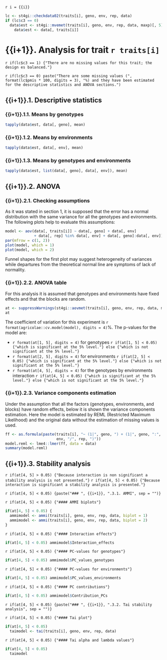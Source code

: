 `r i = {{i}}`

```r
lc <- st4gi::checkdata02(traits[i], geno, env, rep, data)
if (lc$c3 == 0)
  data$est <- st4gi::mvemet(traits[i], geno, env, rep, data, maxp)[, 5] else
    data$est <- data[, traits[i]]
```
    
# {{i+1}}. Analysis for trait `r traits[i]`

`r if(lc$c3 == 1) {"There are no missing values for this trait; the design es balanced."}`

`r if(lc$c3 == 0) paste("There are some missing values (", format(lc$pmis * 100, digits = 3), "%) and they have been estimated for the descriptive statistics and ANOVA sections.")`

## {{i+1}}.1. Descriptive statistics

### {{i+1}}.1.1. Means by genotypes

```r
tapply(data$est, data[, geno], mean)
```

### {{i+1}}.1.2. Means by environments

```r
tapply(data$est, data[, env], mean)
```

### {{i+1}}.1.3. Means by genotypes and environments

```r
tapply(data$est, list(data[, geno], data[, env]), mean)
```

## {{i+1}}.2. ANOVA

### {{i+1}}.2.1. Checking assumptions

As it was stated in section 1, it is supposed that the error has a normal distribution with the same variance for all the genotypes and evironments. The following plots help to evaluate this assumptions:

```r
model <- aov(data[, traits[i]] ~ data[, geno] + data[, env]
             + data[, rep] %in% data[, env] + data[, geno]:data[, env])
par(mfrow = c(1, 2))
plot(model, which = 1)
plot(model, which = 2)
```

Funnel shapes for the first plot may suggest heterogeneity of variances while departures from the theoretical normal line are symptoms of lack of normality.

### {{i+1}}.2.2. ANOVA table

For this analysis it is assumed that genotypes and environments have fixed effects and that the blocks are random.
```r
at <- suppressWarnings(st4gi::aovmet(traits[i], geno, env, rep, data, maxp))
at
```
The coefficient of variation for this experiment is `r format(agricolae::cv.model(model), digits = 4)`%.
The p-values for the model are:

- `r format(at[1, 5], digits = 4)` for genotypes `r if(at[1, 5] < 0.05) {"which is significant at the 5% level."} else {"which is not significant at the 5% level."}`
- `r format(at[2, 5], digits = 4)` for environments `r if(at[2, 5] < 0.05) {"which is significant at the 5% level."} else {"which is not significant at the 5% level."}`
- `r format(at[4, 5], digits = 4)` for the genotypes by environments interaction `r if(at[4, 5] < 0.05) {"which is significant at the 5% level."} else {"which is not significant at the 5% level."}`

### {{i+1}}.2.3. Variance components estimation

Under the assumption that all the factors (genotypes, environments, and blocks) have random effects, below it is shown the variance components estimation. Here the model is estimated by REML (Restricted Maximum Likelihood) and the original data without the estimation of missing values is used.

```r
ff <- as.formula(paste(traits[i], "~ (1|", geno, ") + (1|", geno, ":", env, ") + (1|",
                       env, "/", rep, ")"))
model.reml <- lme4::lmer(ff, data = data)
summary(model.reml)
```

## {{i+1}}.3. Stability analysis

`r if(at[4, 5] > 0.05) {"Because interaction is non significant a stability analysis is not presented."}`
`r if(at[4, 5] < 0.05) {"Because interaction is significant a stability analysis is presented."}`

`r if(at[4, 5] < 0.05) {paste("### ", {{i+1}}, ".3.1. AMMI", sep = "")}`

`r if(at[4, 5] < 0.05) {"#### AMMI biplots"}`
```r
if(at[4, 5] < 0.05) {
  ammimodel <- ammi(traits[i], geno, env, rep, data, biplot = 1)
  ammimodel <- ammi(traits[i], geno, env, rep, data, biplot = 2)
}
```

`r if(at[4, 5] < 0.05) {"#### Interaction effects"}`
```r
if(at[4, 5] < 0.05) ammimodel$Interaction_effects
```

`r if(at[4, 5] < 0.05) {"#### PC-values for genotypes"}`
```r
if(at[4, 5] < 0.05) ammimodel$PC_values_genotypes
```

`r if(at[4, 5] < 0.05) {"#### PC-values for environments"}`
```r
if(at[4, 5] < 0.05) ammimodel$PC_values_environments
```

`r if(at[4, 5] < 0.05) {"#### PC contributions"}`
```r
if(at[4, 5] < 0.05) ammimodel$Contribution_PCs
```

`r if(at[4, 5] < 0.05) {paste("### ", {{i+1}}, ".3.2. Tai stability analysis", sep = "")}`

`r if(at[4, 5] < 0.05) {"#### Tai plot"}`
```r
if(at[4, 5] < 0.05)
  taimodel <- tai(traits[i], geno, env, rep, data)
```

`r if(at[4, 5] < 0.05) {"#### Tai alpha and lambda values"}`
```r
if(at[4, 5] < 0.05)
  taimodel
```
